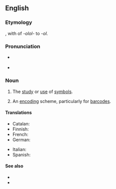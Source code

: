 ==English==

===Etymology===
{{suffix|en|symbol|ology}}, with {{glossary|haplology}} of ''-olol-'' to ''-ol''.

===Pronunciation===
* {{a|GenAm}} {{IPA|en|[sɪmˈbɑlədʒi]}}
* {{a|RP}} {{IPA|en|[sɪmˈbɒlədʒi]}}

===Noun===
{{en-noun|~|symbologies}}

# {{lb|en|uncountable}} The [[study]] or [[use]] of [[symbol]]s.
# {{lb|en|countable}} An [[encoding]] scheme, particularly for [[barcode]]s.

====Translations====
{{trans-top|study of symbols}}
* Catalan: {{t|ca|simbologia|f}}
* Finnish: {{t|fi|symbologia}}
* French: {{t+|fr|symbologie|f}}
* German: {{t|de|Symbologie|f}}
{{trans-mid}}
* Italian: {{t+|it|simbologia|f}}
* Spanish: {{t+|es|simbología|f}}
{{trans-bottom}}

====See also====
* {{l|en|semiology}}
* {{l|en|semiotics}}

{{cln|en|haplological forms}}